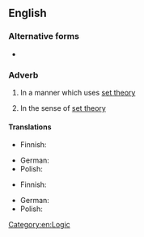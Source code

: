 {{also|set-theoretically}}

==English==

===Alternative forms===
* {{l|en|set-theoretically}}

===Adverb===
{{en-adv|-}}

# {{lb|en|mathematics}} In a manner which uses [[set theory]]
# {{lb|en|mathematics}} In the sense of [[set theory]]

====Translations====
{{trans-top|in a manner which uses set theory}}
* Finnish: {{t-needed|fi}}
{{trans-mid}}
* German: {{t|de|mengentheoretisch}}
* Polish: {{no equivalent translation|pl}} {{t|pl|[[w]] [[sposób]] [[używający]] [[teoria mnogości|teorii mnogości]]}}
{{trans-bottom}}

{{trans-top|in the sense of set theory}}
* Finnish: {{t-needed|fi}}
{{trans-mid}}
* German: {{t|de|mengentheoretisch}}
* Polish: {{no equivalent translation|pl}} {{t|pl|[[w]] [[sposób]] [[używający]] [[teoria mnogości|teorii mnogości]]}}
{{trans-bottom}}

[[Category:en:Logic]]